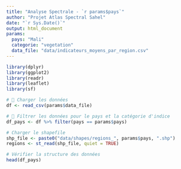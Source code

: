 ```yaml
---
title: "Analyse Spectrale - `r params$pays`"
author: "Projet Atlas Spectral Sahel"
date: "`r Sys.Date()`"
output: html_document
params:
  pays: "Mali"
  categorie: "vegetation"
  data_file: "data/indicateurs_moyens_par_region.csv"
---
```


```r
library(dplyr)
library(ggplot2)
library(readr)
library(leaflet)
library(sf)

# 📂 Charger les données
df <- read_csv(params$data_file)

# 📌 Filtrer les données pour le pays et la catégorie d'indice
df_pays <- df %>% filter(pays == params$pays)

# Charger le shapefile
shp_file <- paste0("data/shapes/regions_", params$pays, ".shp")
regions <- st_read(shp_file, quiet = TRUE)

# Vérifier la structure des données
head(df_pays)
```

